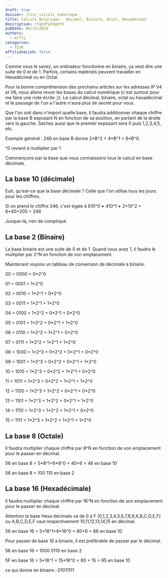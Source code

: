 ```yaml
---
draft: true
dossier: /tssr_calculs_numerique
title: Calculs Nulerique - Decimal, Binaire, Octal, Hexadécimal
description: rtghdfgfdghfd
pubDate: 08/13/2024
authors:
  - mcfly
categories:
  - TSSR
affiliateLink: false
---
```


Comme vous le savez, un ordinateur fonctionne en binaire, ça veut dire une suite de 0 et de 1. Parfois, certains matériels peuvent travailler en Hexadécimal ou en Octal.

Pour la bonne compréhension des prochains articles sur les adresses IP V4 et V6, nous allons revoir les bases du calcul numérique (c'est surtout pour me faire une note écrite ;)). Le calcul décimal, binaire, octal ou hexadécimal et le passage de l'un a l'autre n'aura plus de secret pour vous.

Que l'on soit dans n'import quelle base, il faudra additionner chaque chiffre par la base B exposant N en fonction de sa position, en partant de la droite vers la gauche. Sachez aussi que le premier exposant sera 0 puis 1,2,3,4,5, etc.

Exemple général : 246 en base B donne 2\*B^2 + 4\*B^1 + 6*B^0.

<Alert type="info">^0 revient à multiplier par 1</Alert>

Commençons par la base que nous connaissons tous le calcul en base décimale.

## La base 10 (décimale)

Euh, qu'est-ce que la base décimale ? Celle que l'on utilise tous les jours pour les chiffres.

Si on prend le chiffre 246, c'est égale à 6*10^0 **+** 4*10^1 **+** 2*10^2 = 6+40+200 = 246

Jusque-là, rien de compliqué.



## La base 2 (Binaire)

La base binaire est une suite de 0 et de 1. Quand vous avez 1, il faudra le multiplier par 2^N en fonction de son emplacement.

Maintenant voyons un tableau de conversion de décimale à binaire.

00 = 0000 = 0*2^0

01 = 0001 = 1*2^0

02 = 0010 = 1\*2^1 + 0\*2^0

03 = 0011 = 1\*2^1 + 1\*2^0

04 = 0100 = 1\*2^2 + 0\*2^1 + 0*2^0

05 = 0101 = 1\*2^2 + 0\*2^1 + 1*2^0

06 = 0110 = 1\*2^2 + 1\*2^1 + 0*2^0

07 = 0111 = 1\*2^2 + 1\*2^1 + 1*2^0

08 = 1000 = 1\*2^3 + 0\*2^2 + 0\*2^1 + 0\*2^0

09 = 1001 = 1\*2^3 + 0\*2^2 + 0\*2^1 + 1\*2^0

10 = 1010 = 1\*2^3 + 0\*2^2 + 1\*2^1 + 0\*2^0

11 = 1011 = 1\*2^3 + 0\*2^2 + 1\*2^1 + 1\*2^0

12 = 1100 = 1\*2^3 + 1\*2^2 + 0\*2^1 + 0\*2^0

13 = 1101 = 1\*2^3 + 1\*2^2 + 0\*2^1 + 1\*2^0

14 = 1110 = 1\*2^3 + 1\*2^2 + 1\*2^1 + 0\*2^0

15 = 1111 = 1\*2^3 + 1\*2^2 + 1\*2^1 + 1\*2^0



## La base 8 (Octale)

Il faudra multiplier chaque chiffre par 8^N en fonction de son emplacement pour le passer en décimal.

56 en base 8 = 5\*8^1+6\*8^0 = 40+6 = 46 en base 10

56 en base 8 = 100 110 en base 2



## La base 16 (Hexadécimale)

Il faudra multiplier chaque chiffre par 16^N en fonction de son emplacement pour le passer en décimal.

Attention la base Hexa décimale va de 0 à F (0,1,2,3,4,5,6,7,8,9,A,B,C,D,E,F) ou A,B,C,D,E,F vaut respectivement 10,11,12,13,14,15 en décimal.

56 en base 16 = 5\*16^1+6\*16^0 = 80+6 = 86 en base 10

Pour passer de base 16 a binaire, il est préférable de passer par le décimal.

56 en base 16 = 1000 0110 en base 2



5F en base 16 = 5\*16^1 + 15\*16^0 = 80 + 15 = 95 en base 10

ce qui donne en binaire : 01011111

